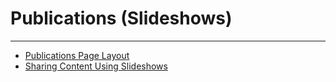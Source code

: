


Publications (Slideshows)
=========================
***
* [Publications Page Layout](..\..\article\publications_page_layout\index.qmd)
* [Sharing Content Using Slideshows](..\..\article\sharing_content_using_slideshows\index.qmd)
